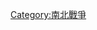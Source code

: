 {{military navigation
| name = 北弗吉尼亚军团
| title = [[北維吉尼亞軍團]]各[[军 (编制单位)|军]]编制
| image = [[File:Battle flag of the Confederate States of America.svg|35px]]
| state = {{{state|uncollapsed}}}
| style = wide
| listclass = hlist

| list1 =
* {{tsl|en|First Corps, Army of Northern Virginia|北弗吉尼亚军团第1军|第1军}}
* {{tsl|en|Second Corps, Army of Northern Virginia|北弗吉尼亚军团第2军|第2军}}
* {{tsl|en|Third Corps, Army of Northern Virginia|北弗吉尼亚军团第3军|第3军}}
* {{tsl|en|Fourth Corps, Army of Northern Virginia|北弗吉尼亚军团第4军|第4军}}
* {{tsl|en|Cavalry Corps, Army of Northern Virginia|北弗吉尼亚军团骑兵军|骑兵军}}

}}<noinclude>
{{collapsible option}}
[[Category:南北戰爭]]
</noinclude>